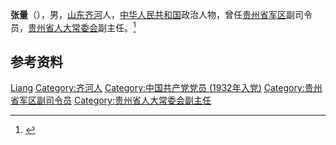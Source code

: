 {{Otheruses|other=数学中的张量|张量}}

'''张量'''（{{bd|1914年||1998年|1月26日}}），男，[[山东|山东]][[齐河|齐河]]人，[[中华人民共和国|中华人民共和国]]政治人物，曾任[[贵州省军区|贵州省军区]]副司令员，[[贵州省人大常委会|贵州省人大常委会]]副主任。<ref>{{Cite book|title=贵州百科全书|author=孙淦, 庹文升, 何仁仲主编|publisher=中国大百科全书出版社|year=2005|isbn=9787500074069|location=贵阳|pages=}}</ref>

== 参考资料 ==
{{reflist}}

{{中国人物小作品}}

{{Authority control}}
{{DEFAULTSORT:Zhang张}}
[[Category:张姓|Liang]]
[[Category:齐河人|Category:齐河人]]
[[Category:中国共产党党员_(1932年入党)|Category:中国共产党党员 (1932年入党)]]
[[Category:贵州省军区副司令员|Category:贵州省军区副司令员]]
[[Category:贵州省人大常委会副主任|Category:贵州省人大常委会副主任]]
